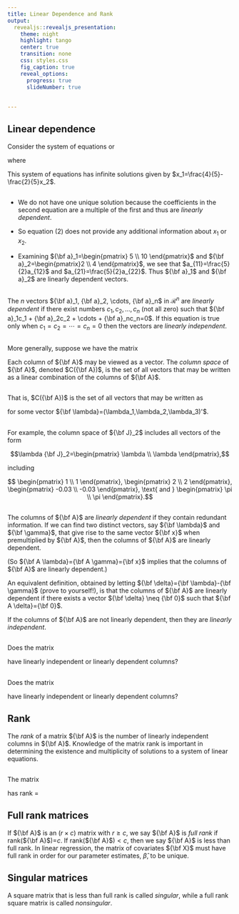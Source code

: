 ```yaml
---
title: Linear Dependence and Rank
output: 
  revealjs::revealjs_presentation:
    theme: night
    highlight: tango
    center: true
    transition: none
    css: styles.css
    fig_caption: true
    reveal_options:
      progress: true
      slideNumber: true
      
  
---
```


## Linear dependence

Consider the system of equations
\begin{eqnarray}
5x_1+2x_2&=&2\\
10x_1+4x_2&=&4,
\end{eqnarray}
or
\begin{eqnarray*}
{\bf a}_1x_1+{\bf a}_2x_2={\bf b},
\end{eqnarray*}

where

\begin{eqnarray*}
{\bf a}_1=\begin{pmatrix} 5 \\ 10 \end{pmatrix}, {\bf a}_2=\begin{pmatrix}2 \\ 4 \end{pmatrix}, \text{ and } {\bf b}=\begin{pmatrix} 2 \\ 4 \end{pmatrix}.
\end{eqnarray*}

This system of equations has infinite solutions given by $x_1=\frac{4}{5}-\frac{2}{5}x_2$.

##

  - We do not have one unique solution because the coefficients in the second equation are a multiple of the first and thus are *linearly dependent*.

  - So equation (2) does not provide any additional information about $x_1$ or $x_2$.

  - Examining ${\bf a}_1=\begin{pmatrix} 5 \\ 10 \end{pmatrix}$ and ${\bf a}_2=\begin{pmatrix}2 \\ 4 \end{pmatrix}$, we see that $a_{11}=\frac{5}{2}a_{12}$ and $a_{21}=\frac{5}{2}a_{22}$.  Thus ${\bf a}_1$ and ${\bf a}_2$ are linearly dependent vectors.

##

The $n$ vectors ${\bf a}_1, {\bf a}_2, \cdots, {\bf a}_n$ in $\mathcal{R}^n$ are *linearly dependent* if there exist numbers $c_1, c_2, \ldots, c_n$ (not all zero) such that ${\bf a}_1c_1 + {\bf a}_2c_2 + \cdots + {\bf a}_nc_n=0$.  If this equation is true only when $c_1=c_2=\cdots=c_n=0$ then the vectors are *linearly independent*.

##

More generally, suppose we have the matrix

\begin{equation*}
{\bf A}=
\begin{bmatrix}
2 & 2 & 4 \\
1 & 0 & 2 \\
0 & 8 & 0 \\
3 & 1 & 6 
\end{bmatrix}.
\end{equation*}

Each column of ${\bf A}$ may be viewed as a vector.  The *column space* of ${\bf A}$, denoted $C({\bf A})$, is the set of all vectors that may be written as a linear combination of the columns of ${\bf A}$. 

##

That is, $C({\bf A})$ is the set of all vectors that may be written as

\begin{equation*}
\lambda_1 \begin{bmatrix}
2 \\ 1 \\ 0 \\ 3
\end{bmatrix} + \lambda_2 \begin{bmatrix}
2 \\ 0 \\ 8 \\ 1
\end{bmatrix} + \lambda_3 \begin{bmatrix}
4 \\ 2 \\ 0 \\ 6
\end{bmatrix} = {\bf A} \begin{bmatrix}
\lambda_1 \\ \lambda_2 \\ \lambda_3
\end{bmatrix}={\bf A} {\bf \lambda},
\end{equation*}

for some vector ${\bf \lambda}=(\lambda_1,\lambda_2,\lambda_3)'$.

##

For example, the column space of ${\bf J}_2$ includes all vectors of the form

$$\lambda {\bf J}_2=\begin{pmatrix} \lambda \\ \lambda \end{pmatrix},$$ 

including 

$$ \begin{pmatrix} 1 \\ 1 \end{pmatrix}, \begin{pmatrix} 2 \\ 2 \end{pmatrix}, \begin{pmatrix} -0.03 \\  -0.03 \end{pmatrix}, \text{ and } \begin{pmatrix} \pi \\ \pi \end{pmatrix}.$$  

## 

The columns of ${\bf A}$ are *linearly dependent* if they contain redundant information.  If we can find two distinct vectors, say ${\bf \lambda}$ and ${\bf \gamma}$, that give rise to the same vector ${\bf x}$ when premultiplied by ${\bf A}$, then the columns of ${\bf A}$ are linearly dependent. 

(So ${\bf A \lambda}={\bf A \gamma}={\bf x}$ implies that the columns of ${\bf A}$ are linearly dependent.)

 An equivalent definition, obtained by letting ${\bf \delta}={\bf \lambda}-{\bf \gamma}$ (prove to yourself!), is that the columns of ${\bf A}$ are linearly dependent if there exists a vector ${\bf \delta} \neq {\bf 0}$ such that ${\bf A \delta}={\bf 0}$.

If the columns of ${\bf A}$ are not linearly dependent, then they are *linearly independent*.

##

Does the matrix 

\begin{equation*}
{\bf A}=
\begin{bmatrix}
2 & 2 & 4 \\
1 & 0 & 2 \\
0 & 8 & 0 \\
3 & 1 & 6 
\end{bmatrix}
\end{equation*}

have linearly independent or linearly dependent columns?

##

Does the matrix

\begin{equation*}
{\bf B}=
\begin{bmatrix}
2 & 2 & 4 \\
1 & 0 & 2 \\
0 & 8 & 0 \\
4 & 1 & 6 
\end{bmatrix}
\end{equation*}

have linearly independent or linearly dependent columns?


## Rank

The *rank* of a matrix ${\bf A}$ is the number of linearly independent columns in ${\bf A}$.  Knowledge of the matrix rank is important in determining the existence and multiplicity of solutions to a system of linear equations.

##

The matrix

\begin{equation*}
{\bf A}=
\begin{bmatrix}
2 & 2 & 4 \\
1 & 0 & 2 \\
0 & 8 & 0 \\
3 & 1 & 6 
\end{bmatrix}
\end{equation*}

has rank = \hspace{2in} 

## Full rank matrices

If ${\bf A}$ is an $(r \times c)$ matrix with $r \geq c$, we say ${\bf A}$ is *full rank* if rank(${\bf A}$)=$c$.  If rank(${\bf A}$)$<c$, then we say ${\bf A}$ is less than full rank.  In linear regression, the matrix of covariates ${\bf X}$ must have full rank in order for our parameter estimates, $\widehat{\beta}$, to be unique.

## Singular matrices

A square matrix that is less than full rank is called *singular*, while a full rank square matrix is called *nonsingular*.


